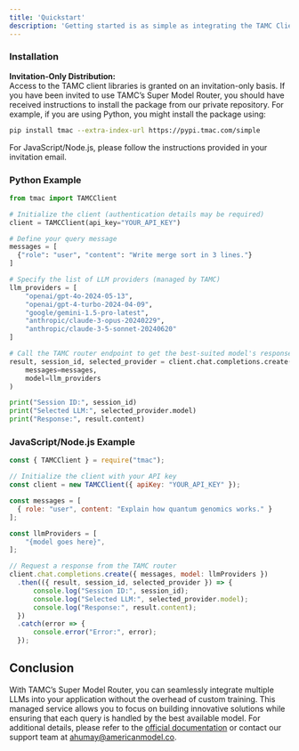 ```yaml
---
title: 'Quickstart'
description: 'Getting started is as simple as integrating the TAMC Client into your application. Below are examples in both Python and JavaScript.'
---
```


### Installation

**Invitation-Only Distribution:**  
Access to the TAMC client libraries is granted on an invitation-only basis. If you have been invited to use TAMC’s Super Model Router, you should have received instructions to install the package from our private repository. For example, if you are using Python, you might install the package using:

```bash
pip install tmac --extra-index-url https://pypi.tmac.com/simple
```

For JavaScript/Node.js, please follow the instructions provided in your invitation email.

### Python Example

```python
from tmac import TAMCClient

# Initialize the client (authentication details may be required)
client = TAMCClient(api_key="YOUR_API_KEY")

# Define your query message
messages = [
  {"role": "user", "content": "Write merge sort in 3 lines."}
]

# Specify the list of LLM providers (managed by TAMC)
llm_providers = [
    "openai/gpt-4o-2024-05-13",
    "openai/gpt-4-turbo-2024-04-09",
    "google/gemini-1.5-pro-latest",
    "anthropic/claude-3-opus-20240229",
    "anthropic/claude-3-5-sonnet-20240620"
]

# Call the TAMC router endpoint to get the best-suited model's response
result, session_id, selected_provider = client.chat.completions.create(
    messages=messages,
    model=llm_providers
)

print("Session ID:", session_id)
print("Selected LLM:", selected_provider.model)
print("Response:", result.content)
```

### JavaScript/Node.js Example

```javascript
const { TAMCClient } = require("tmac");

// Initialize the client with your API key
const client = new TAMCClient({ apiKey: "YOUR_API_KEY" });

const messages = [
  { role: "user", content: "Explain how quantum genomics works." }
];

const llmProviders = [
    "{model goes here}",
];

// Request a response from the TAMC router
client.chat.completions.create({ messages, model: llmProviders })
  .then(({ result, session_id, selected_provider }) => {
      console.log("Session ID:", session_id);
      console.log("Selected LLM:", selected_provider.model);
      console.log("Response:", result.content);
  })
  .catch(error => {
      console.error("Error:", error);
  });
```

## Conclusion

With TAMC’s Super Model Router, you can seamlessly integrate multiple LLMs into your application without the overhead of custom training. This managed service allows you to focus on building innovative solutions while ensuring that each query is handled by the best available model. For additional details, please refer to the [official documentation](#) or contact our support team at [ahumay@americanmodel.co](mailto:ahumay@americanmodel.co).
